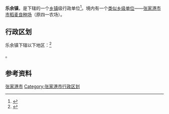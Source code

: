 {{中国乡级行政区|32/05/82/104/000}}

'''乐余镇'''，是{{PRC admin/fullname|32/05/82/104/000|3}}下辖的一个[[乡镇|乡镇]]级行政单位<ref>{{PRC admin/ref sgc|{{PRC admin/parent|32/05/82/104/000}}}}</ref>。境内有一个[[类似乡级单位|类似乡级单位]]——[[张家港市市稻麦良种场|张家港市市稻麦良种场]]（原四一农场）。

== 行政区划 ==

乐余镇下辖以下地区：<ref>{{PRC admin/ref sgc|32/05/82/104/000}}</ref>

{{PRC admin/children|32/05/82/104/000}}。

== 参考资料 ==

{{reflist}}

{{江苏省苏州市张家港市行政区划}}
{{江苏行政区划小作品}}
[[Category:苏州建制镇|张家港市]]
[[Category:张家港市行政区划|Category:张家港市行政区划]]